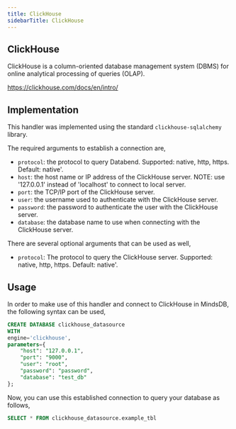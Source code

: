 ```yaml
---
title: ClickHouse
sidebarTitle: ClickHouse
---
```


## ClickHouse
ClickHouse is a column-oriented database management system (DBMS) for online analytical processing of queries (OLAP).

https://clickhouse.com/docs/en/intro/

## Implementation
This handler was implemented using the standard `clickhouse-sqlalchemy` library.

The required arguments to establish a connection are,
* `protocol`: the protocol to query Databend. Supported: native, http, https. Default: native'.
* `host`: the host name or IP address of the ClickHouse server. NOTE: use \'127.0.0.1\' instead of \'localhost\' to connect to local server.
* `port`: the TCP/IP port of the ClickHouse server.
* `user`: the username used to authenticate with the ClickHouse server.
* `password`: the password to authenticate the user with the ClickHouse server.
* `database`: the database name to use when connecting with the ClickHouse server.

There are several optional arguments that can be used as well,
* `protocol`: The protocol to query the ClickHouse server. Supported: native, http, https. Default: native'.

## Usage
In order to make use of this handler and connect to ClickHouse in MindsDB, the following syntax can be used,
```sql
CREATE DATABASE clickhouse_datasource
WITH
engine='clickhouse',
parameters={
    "host": "127.0.0.1",
    "port": "9000",
    "user": "root",
    "password": "password",
    "database": "test_db"
};
```

Now, you can use this established connection to query your database as follows,
```sql
SELECT * FROM clickhouse_datasource.example_tbl
```
